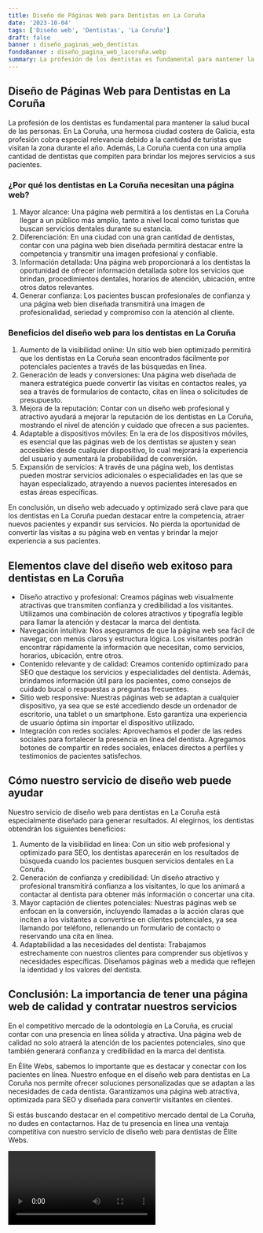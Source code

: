 ```yaml
---
title: Diseño de Páginas Web para Dentistas en La Coruña
date: '2023-10-04'
tags: ['Diseño web', 'Dentistas', 'La Coruña']
draft: false
banner : diseño_paginas_web_dentistas
fondoBanner : diseño_pagina_web_lacoruña.webp
summary: La profesión de los dentistas es fundamental para mantener la salud bucal de las personas. En La Coruña, una hermosa ciudad costera de Galicia, esta profesión cobra especial relevancia debido a la cantidad de turistas que visitan la zona durante el año. Además, La Coruña cuenta con una amplia cantidad de dentistas que compiten para brindar los mejores servicios a sus pacientes.
---
```


## Diseño de Páginas Web para Dentistas en La Coruña

La profesión de los dentistas es fundamental para mantener la salud bucal de las personas. En La Coruña, una hermosa ciudad costera de Galicia, esta profesión cobra especial relevancia debido a la cantidad de turistas que visitan la zona durante el año. Además, La Coruña cuenta con una amplia cantidad de dentistas que compiten para brindar los mejores servicios a sus pacientes.

### ¿Por qué los dentistas en La Coruña necesitan una página web?

1. Mayor alcance: Una página web permitirá a los dentistas en La Coruña llegar a un público más amplio, tanto a nivel local como turistas que buscan servicios dentales durante su estancia.
2. Diferenciación: En una ciudad con una gran cantidad de dentistas, contar con una página web bien diseñada permitirá destacar entre la competencia y transmitir una imagen profesional y confiable.
3. Información detallada: Una página web proporcionará a los dentistas la oportunidad de ofrecer información detallada sobre los servicios que brindan, procedimientos dentales, horarios de atención, ubicación, entre otros datos relevantes.
4. Generar confianza: Los pacientes buscan profesionales de confianza y una página web bien diseñada transmitirá una imagen de profesionalidad, seriedad y compromiso con la atención al cliente.

### Beneficios del diseño web para los dentistas en La Coruña

1. Aumento de la visibilidad online: Un sitio web bien optimizado permitirá que los dentistas en La Coruña sean encontrados fácilmente por potenciales pacientes a través de las búsquedas en línea.
2. Generación de leads y conversiones: Una página web diseñada de manera estratégica puede convertir las visitas en contactos reales, ya sea a través de formularios de contacto, citas en línea o solicitudes de presupuesto.
3. Mejora de la reputación: Contar con un diseño web profesional y atractivo ayudará a mejorar la reputación de los dentistas en La Coruña, mostrando el nivel de atención y cuidado que ofrecen a sus pacientes.
4. Adaptable a dispositivos móviles: En la era de los dispositivos móviles, es esencial que las páginas web de los dentistas se ajusten y sean accesibles desde cualquier dispositivo, lo cual mejorará la experiencia del usuario y aumentará la probabilidad de conversión.
5. Expansión de servicios: A través de una página web, los dentistas pueden mostrar servicios adicionales o especialidades en las que se hayan especializado, atrayendo a nuevos pacientes interesados en estas áreas específicas.

En conclusión, un diseño web adecuado y optimizado será clave para que los dentistas en La Coruña puedan destacar entre la competencia, atraer nuevos pacientes y expandir sus servicios. No pierda la oportunidad de convertir las visitas a su página web en ventas y brindar la mejor experiencia a sus pacientes.

<GifSeo />

<Cta />

## Elementos clave del diseño web exitoso para dentistas en La Coruña

- Diseño atractivo y profesional: Creamos páginas web visualmente atractivas que transmiten confianza y credibilidad a los visitantes. Utilizamos una combinación de colores atractivos y tipografía legible para llamar la atención y destacar la marca del dentista.
- Navegación intuitiva: Nos aseguramos de que la página web sea fácil de navegar, con menús claros y estructura lógica. Los visitantes podrán encontrar rápidamente la información que necesitan, como servicios, horarios, ubicación, entre otros.
- Contenido relevante y de calidad: Creamos contenido optimizado para SEO que destaque los servicios y especialidades del dentista. Además, brindamos información útil para los pacientes, como consejos de cuidado bucal o respuestas a preguntas frecuentes.
- Sitio web responsive: Nuestras páginas web se adaptan a cualquier dispositivo, ya sea que se esté accediendo desde un ordenador de escritorio, una tablet o un smartphone. Esto garantiza una experiencia de usuario óptima sin importar el dispositivo utilizado.
- Integración con redes sociales: Aprovechamos el poder de las redes sociales para fortalecer la presencia en línea del dentista. Agregamos botones de compartir en redes sociales, enlaces directos a perfiles y testimonios de pacientes satisfechos.

## Cómo nuestro servicio de diseño web puede ayudar

Nuestro servicio de diseño web para dentistas en La Coruña está especialmente diseñado para generar resultados. Al elegirnos, los dentistas obtendrán los siguientes beneficios:

1. Aumento de la visibilidad en línea: Con un sitio web profesional y optimizado para SEO, los dentistas aparecerán en los resultados de búsqueda cuando los pacientes busquen servicios dentales en La Coruña.
2. Generación de confianza y credibilidad: Un diseño atractivo y profesional transmitirá confianza a los visitantes, lo que los animará a contactar al dentista para obtener más información o concertar una cita.
3. Mayor captación de clientes potenciales: Nuestras páginas web se enfocan en la conversión, incluyendo llamadas a la acción claras que inciten a los visitantes a convertirse en clientes potenciales, ya sea llamando por teléfono, rellenando un formulario de contacto o reservando una cita en línea.
4. Adaptabilidad a las necesidades del dentista: Trabajamos estrechamente con nuestros clientes para comprender sus objetivos y necesidades específicas. Diseñamos páginas web a medida que reflejen la identidad y los valores del dentista.

## Conclusión: La importancia de tener una página web de calidad y contratar nuestros servicios

En el competitivo mercado de la odontología en La Coruña, es crucial contar con una presencia en línea sólida y atractiva. Una página web de calidad no solo atraerá la atención de los pacientes potenciales, sino que también generará confianza y credibilidad en la marca del dentista.

En Élite Webs, sabemos lo importante que es destacar y conectar con los pacientes en línea. Nuestro enfoque en el diseño web para dentistas en La Coruña nos permite ofrecer soluciones personalizadas que se adaptan a las necesidades de cada dentista. Garantizamos una página web atractiva, optimizada para SEO y diseñada para convertir visitantes en clientes.

Si estás buscando destacar en el competitivo mercado dental de La Coruña, no dudes en contactarnos. Haz de tu presencia en línea una ventaja competitiva con nuestro servicio de diseño web para dentistas de Élite Webs.

<Video />

<CtaBot job='Dentistas' city='La Coruña'/>

<Gmaps query='La Coruña+españa+maps' />